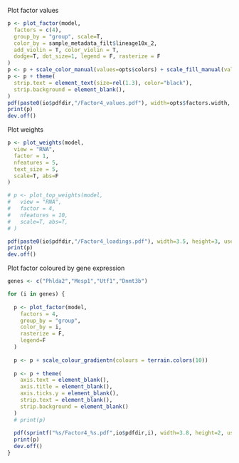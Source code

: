 

<!-- Factor 4  -->

Plot factor values
```r
p <- plot_factor(model,
  factors = c(4),
  group_by = "group", scale=T,
  color_by = sample_metadata_filt$lineage10x_2, 
  add_violin = T, color_violin = T,
  dodge=T, dot_size=1, legend = F, rasterize = F
)
p <- p + scale_color_manual(values=opts$colors) + scale_fill_manual(values=opts$colors)
p <- p + theme(
  strip.text = element_text(size=rel(1.3), color="black"),
  strip.background = element_blank(),
)
pdf(paste0(io$pdfdir,"/Factor4_values.pdf"), width=opts$factors.width, height=opts$factors.height, useDingbats = F)
print(p)
dev.off()
```

Plot weights
```r
p <- plot_weights(model,
  view = "RNA",
  factor = 1,
  nfeatures = 5,
  text_size = 5,
  scale=T, abs=F
)

# p <- plot_top_weights(model, 
#   view = "RNA", 
#   factor = 4, 
#   nfeatures = 10,
#   scale=T, abs=T, 
# )

pdf(paste0(io$pdfdir,"/Factor4_loadings.pdf"), width=3.5, height=3, useDingbats = F)
print(p)
dev.off()
```

Plot factor coloured by gene expression
```r
genes <- c("Phlda2","Mesp1","Utf1","Dnmt3b")

for (i in genes) {
  
  p <- plot_factor(model,
    factors = 4,
    group_by = "group",
    color_by = i,
    rasterize = F,
    legend=F
  )
  
  p <- p + scale_colour_gradientn(colours = terrain.colors(10))
  
  p <- p + theme(
    axis.text = element_blank(),
    axis.title = element_blank(),
    axis.ticks.y = element_blank(),
    strip.text = element_blank(),
    strip.background = element_blank()
  )
  # print(p)
  
  pdf(sprintf("%s/Factor4_%s.pdf",io$pdfdir,i), width=3.8, height=2, useDingbats = F)
  print(p)
  dev.off()
}
```





